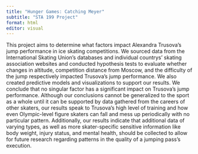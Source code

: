 ```yaml
---
title: "Hunger Games: Catching Meyer"
subtitle: "STA 199 Project"
format: html
editor: visual
---
```


This project aims to determine what factors impact Alexandra Trusova's jump performance in ice skating competitions. We sourced data from the International Skating Union's databases and individual countrys' skating association websites and conducted hypothesis tests to evaluate whether changes in altitude, competition distance from Moscow, and the difficulty of the jump respectively impacted Trusova's jump performance. We also created predictive models and visualizations to support our results. We conclude that no singular factor has a significant impact on Trusova's jump performance. Although our conclusions cannot be generalized to the sport as a whole until it can be supported by data gathered from the careers of other skaters, our results speak to Trusova's high level of training and how even Olympic-level figure skaters can fall and mess up periodically with no particular pattern. Additionally, our results indicate that additional data of varying types, as well as more skater-specific sensitive information like body weight, injury status, and mental health, should be collected to allow for future research regarding patterns in the quality of a jumping pass’s execution. 
